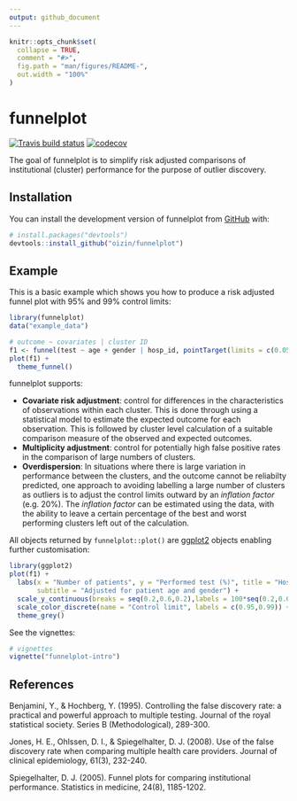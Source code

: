 ```yaml
---
output: github_document
---
```


<!-- README.md is generated from README.Rmd. Please edit that file -->

```r
knitr::opts_chunk$set(
  collapse = TRUE,
  comment = "#>",
  fig.path = "man/figures/README-",
  out.width = "100%"
)
```
# funnelplot

<!-- badges: start -->
[![Travis build status](https://travis-ci.org/oizin/funnelplot.svg?branch=master)](https://travis-ci.org/oizin/funnelplot)
[![codecov](https://codecov.io/github/oizin/funnelplot/branch/master/graphs/badge.svg)](https://codecov.io/github/oizin/funnelplot)
<!-- badges: end -->
  
  
The goal of funnelplot is to simplify risk adjusted comparisons of institutional (cluster) performance for the purpose of outlier discovery.

## Installation

You can install the development version of funnelplot from [GitHub](https://github.com/) with:

``` r
# install.packages("devtools")
devtools::install_github("oizin/funnelplot")
```
## Example

This is a basic example which shows you how to produce a risk adjusted funnel plot with 95% and 99% control limits:

```r
library(funnelplot)
data("example_data")

# outcome ~ covariates | cluster ID
f1 <- funnel(test ~ age + gender | hosp_id, pointTarget(limits = c(0.05,0.01)), data = example_data)
plot(f1) +
  theme_funnel()
```

funnelplot supports:  

* __Covariate risk adjustment__: control for differences in the characteristics of observations within each cluster. This is done through using a statistical model to estimate the expected outcome for each observation. This is followed by cluster level calculation of a suitable comparison measure of the observed and expected outcomes.  
* __Multiplicity adjustment__: control for potentially high false positive rates in the comparison of large numbers of clusters.   
* __Overdispersion__: In situations where there is large variation in performance between the clusters, and the outcome cannot be reliabilty predicted, one approach to avoiding labelling a large number of clusters as outliers is to adjust the control limits outward by an _inflation factor_ (e.g. 20%). The _inflation factor_  can be estimated using the data, with the ability to leave a certain percentage of the best and worst performing clusters left out of the calculation.
  
All objects returned by `funnelplot::plot()` are [ggplot2](https://ggplot2.tidyverse.org/) objects enabling further customisation:

```r
library(ggplot2)
plot(f1) +
  labs(x = "Number of patients", y = "Performed test (%)", title = "Hospital performance (2018)", 
       subtitle = "Adjusted for patient age and gender") +
  scale_y_continuous(breaks = seq(0.2,0.6,0.2),labels = 100*seq(0.2,0.6,0.2)) +
  scale_color_discrete(name = "Control limit", labels = c(0.95,0.99)) +
  theme_grey()
```

See the vignettes:

```r
# vignettes
vignette("funnelplot-intro")
```

## References

Benjamini, Y., & Hochberg, Y. (1995). Controlling the false discovery rate: a practical and powerful approach to multiple testing. Journal of the royal statistical society. Series B (Methodological), 289-300.

Jones, H. E., Ohlssen, D. I., & Spiegelhalter, D. J. (2008). Use of the false discovery rate when comparing multiple health care providers. Journal of clinical epidemiology, 61(3), 232-240.

Spiegelhalter, D. J. (2005). Funnel plots for comparing institutional performance. Statistics in medicine, 24(8), 1185-1202.
